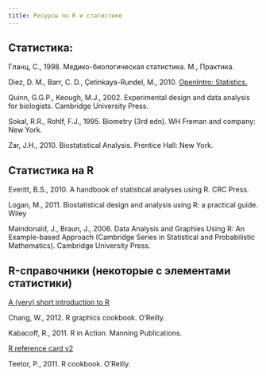 ```yaml
---
title: Ресурсы по R и статистике
---
```


## Статистика:

Гланц, С., 1998. Медико-биологическая статистика. М., Практика.

Diez, D. M., Barr, C. D., Çetinkaya-Rundel, M., 2010. [OpenIntro: Statistics.](http://www.openintro.org/stat/down/)

Quinn, G.G.P., Keough, M.J., 2002. Experimental design and data analysis for biologists. Cambridge University Press.

Sokal, R.R., Rohlf, F.J., 1995. Biometry (3rd edn). WH Freman and company: New York.

Zar, J.H., 2010. Biostatistical Analysis. Prentice Hall: New York.

## Статистика на R

Everitt, B.S., 2010. A handbook of statistical analyses using R. CRC Press.

Logan, M., 2011. Biostatistical design and analysis using R: a practical guide. Wiley

Maindonald, J., Braun, J., 2006. Data Analysis and Graphies Using R: An Example-based Approach (Cambridge Series in Statistical and Probabilistic Mathematics). Cambridge University Press.

## R-справочники (некоторые с элементами статистики)

[A (very) short introduction to R](http://cran.r-project.org/doc/contrib/Torfs+Brauer-Short-R-Intro.pdf)

Chang, W., 2012. R graphics cookbook. O’Reilly.

Kabacoff, R., 2011. R in Action. Manning Publications.

[R reference card v2](http://cran.r-project.org/doc/contrib/Baggott-refcard-v2.pdf)

Teetor, P., 2011. R cookbook. O’Reilly.
